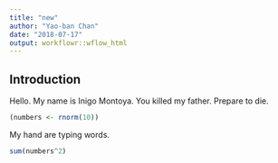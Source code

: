 ---
title: "new"
author: "Yao-ban Chan"
date: "2018-07-17"
output: workflowr::wflow_html
---

## Introduction

Hello. My name is Inigo Montoya. You killed my father. Prepare to die.

```{r}
(numbers <- rnorm(10))
```

My hand are typing words.

```{r}
sum(numbers^2)
```
